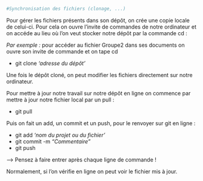 ```r
#Synchronisation des fichiers (clonage, ...)
```

Pour gérer les fichiers présents dans son dépôt, on crée une copie locale de celui-ci.
Pour cela on ouvre l'invite de commandes de notre ordinateur et on accéde au lieu où l'on veut stocker notre dépôt par la commande cd :

*Par exemple :* pour accéder au fichier Groupe2 dans ses documents on ouvre son invite de commande et on tape cd 

* git clone *'adresse du dépôt'*

Une fois le dépôt cloné, on peut modifier les fichiers directement sur notre ordinateur.

Pour mettre à jour notre travail sur notre dépôt en ligne on commence par mettre à jour notre fichier local par un pull :

* git pull

Puis on fait un add, un commit et un push, pour le renvoyer sur git en ligne :

* git add *'nom du projet ou du fichier'*
* git commit -m *"Commentaire"*
* git push

--> Pensez à faire entrer après chaque ligne de commande !

Normalement, si l'on vérifie en ligne on peut voir le fichier mis à jour.